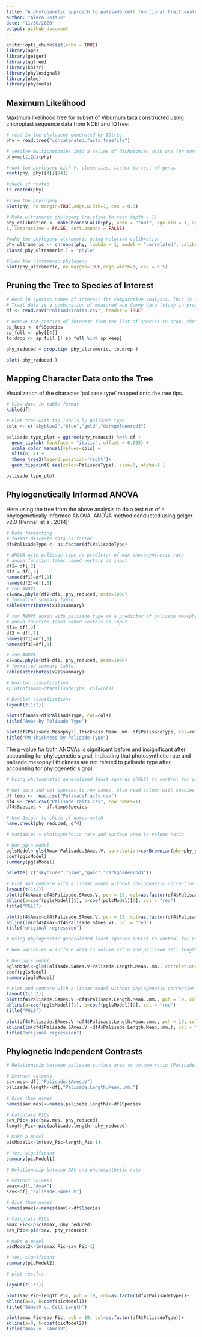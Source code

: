 ```yaml
---
title: "A phylogenetic approach to palisade cell functional trait analysis in Viburnum"
author: "Aleca Borsuk"
date: "11/30/2020"
output: github_document
---
```


```r
knitr::opts_chunk$set(echo = TRUE)
library(ape)
library(geiger)
library(ggtree)
library(knitr)
library(phylosignal)
library(nlme)
library(phytools)
```

## Maximum Likelihood

Maximum likelihood tree for subset of Viburnum taxa constructed using chloroplast sequence data from NCBI and IQTree:

```r
# read in the phylogeny generated by IQtree 
phy = read.tree("concatenated.fasta.treefile")

# resolve multichotomies into a series of dichotomies with one (or more) branches of length zero
phy=multi2di(phy)

#root the phylogeny with V. clemensiae, sister to rest of genus
root(phy, phy[[4]][94])

#check if rooted
is.rooted(phy) 

#View the phylogeny
plot(phy, no.margin=TRUE,edge.width=1, cex = 0.5)

# Make ultrameric phylogeny (relative to root depth = 1)
phy_calibration <- makeChronosCalib(phy, node = "root", age.min = 1, age.max =
1, interactive = FALSE, soft.bounds = FALSE)

#make the phylogeny ultrameric using relative calibration
phy_ultrameric <- chronos(phy, lambda = 1, model = "correlated", calibration = phy_calibration, control = chronos.control() )
class( phy_ultrameric ) = "phylo"

#View the ultrameric phylogeny
plot(phy_ultrameric, no.margin=TRUE,edge.width=1, cex = 0.5)

```
## Pruning the Tree to Species of Interest
```r
# Read in species names of interest for comparative analysis. This is also the table with trait data
# Trait data is a combination of measured and dummy data (study in progress)
df <- read.csv("PalisadeTraits.csv", header = TRUE)

# Remove the species of interest from the list of species to drop, then drop tips
sp_keep <- df$Species
sp_full <- phy[[4]]
to.drop <- sp_full [! sp_full %in% sp_keep]

phy_reduced = drop.tip( phy_ultrameric, to.drop )

plot( phy_reduced )

```

## Mapping Character Data onto the Tree

Visualization of the character 'palisade.type' mapped onto the tree tips. 

```r

# View data in table format
kable(df)

# Plot tree with tip labels by palisade type
cols <- c("skyblue2","blue","gold","darkgoldenrod3")

palisade.type_plot = ggtree(phy_reduced) %<+% df + 
  geom_tiplab( fontface = "italic", offset = 0.005) +
  scale_color_manual(values=cols) + 
  xlim(0, 1) +
  theme_tree2(legend.position='right')+
  geom_tippoint( aes(color=PalisadeType), size=3, alpha=1 )

palisade.type_plot

```

## Phylogenetically Informed ANOVA

Here using the tree from the above analysis to do a test run of a phylogenetically informed ANOVA. ANOVA method conducted using geiger v2.0 (Pennell et al. 2014):

```r
# Data formatting
# format discrete data as factor
df$PalisadeType <- as.factor(df$PalisadeType)

# ANOVA with palisade type as predictor of max photosynthetic rate
# anova function takes named vectors as input
df1= df[,2]
df2 = df[,3]
names(df1)=df[,1]
names(df2)=df[,1]
# run ANOVA 
x1=aov.phylo(df2~df1, phy_reduced, nsim=1000)
# formatted summary table
kable(attributes(x1)$summary)

# run ANOVA again with palisade type as a predictor of palisade mesophyll thickness
# anova function takes named vectors as input
df1= df[,2]
df3 = df[,7]
names(df1)=df[,1]
names(df3)=df[,1]

# run ANOVA
x2=aov.phylo(df3~df1, phy_reduced, nsim=1000)
# formatted summary table
kable(attributes(x2)$summary)

# boxplot visualization
#plot(df$Amax~df$PalisadeType, col=cols)

# Boxplot visualizations
layout(t(1:2))

plot(df$Amax~df$PalisadeType, col=cols)
title("Amax by Palisade Type")

plot(df$Palisade.Mesophyll.Thickness.Mean..mm.~df$PalisadeType, col=cols)
title("PM Thickness by Palisade Type")

```
The p-value for both ANOVAs is significant before and insignificant after accounting for phylogenetic signal, indicating that photosynthetic rate and palisade mesophyll thickness are not related to palisade type after accounting for phylogenetic signal.

```r
# Using phylogenetic generalized least squares (PGLS) to control for potential phylogenetic signal in the response (and, hence, non-independence of the residuals). This helps us understand if trait relationships are driven by ancestry rather than selection.

# Get data and set species to row names. Also need column with species names
df.temp <- read.csv("PalisadeTraits.csv")
df4 <- read.csv("PalisadeTraits.csv", row.names=1)
df4$Species <- df.temp$Species

# Use Geiger to check if names match
name.check(phy_reduced, df4)

# Variables = photosynthetic rate and surface area to volume ratio

# Run pgls model 
pglsModel<-gls(Amax~Palisade.SAmes.V, correlation=corBrownian(phy=phy_reduced, form = ~Species), data=df4, method="ML")
coef(pglsModel)
summary(pglsModel)

palette( c("skyblue2","blue","gold","darkgoldenrod3"))

# Plot and compare with a linear model without phylogenetic correction
layout(t(1:2))
plot(df4$Amax~df4$Palisade.SAmes.V, pch = 19, col=as.factor(df4$PalisadeType))+
abline(a=coef(pglsModel)[1], b=coef(pglsModel)[2], col = "red")
title("PGLS")

plot(df4$Amax~df4$Palisade.SAmes.V, pch = 19, col=as.factor(df4$PalisadeType))+
abline(lm(df4$Amax~df4$Palisade.SAmes.V), col = "red")
title("original regression")
```
```r
# Using phylogenetic generalized least squares (PGLS) to control for potential phylogenetic signal in the response (and, hence, non-independence of the residuals). This helps us understand if trait relationships are driven by ancestry rather than selection.

# New variables = surface area to volume ratio and palisade cell length

# Run pgls model 
pglsModel<-gls(Palisade.SAmes.V~Palisade.Length.Mean..mm., correlation=corBrownian(phy=phy_reduced, form = ~Species), data=df4, method="ML")
coef(pglsModel)
summary(pglsModel)

# Plot and compare with a linear model without phylogenetic correction
layout(t(1:2))
plot(df4$Palisade.SAmes.V ~df4$Palisade.Length.Mean..mm., pch = 19, col=as.factor(df4$PalisadeType))+
abline(a=coef(pglsModel)[1], b=coef(pglsModel)[2], col = "red")
title("PGLS")

plot(df4$Palisade.SAmes.V ~df4$Palisade.Length.Mean..mm., pch = 19, col=as.factor(df4$PalisadeType))+
abline(lm(df4$Palisade.SAmes.V ~df4$Palisade.Length.Mean..mm.), col = "red")
title("original regression")
```
## Phylognetic Independent Contrasts
```r
# Relationship between palisade surface area to volume ratio (Palisade.SAmes.V) and palisade cell length (Palisade.Length.Mean..mm.)

# Extract columns
sav.mes<-df[,"Palisade.SAmes.V"]
palisade.length<-df[,"Palisade.Length.Mean..mm."]

# Give them names
names(sav.mes)<-names(palisade.length)<-df$Species

# Calculate PICs
sav_Pic<-pic(sav.mes, phy_reduced)
length_Pic<-pic(palisade.length, phy_reduced)

# Make a model
picModel1<-lm(sav_Pic~length_Pic-1)

# Yes, significant
summary(picModel1)

# Relationship between SAV and photosynthetic rate

# Extract columns
amax<-df[,"Amax"]
sav<-df[,"Palisade.SAmes.V"]

# Give them names
names(amax)<-names(sav)<-df$Species

# Calculate PICs
amax_Pic<-pic(amax, phy_reduced)
sav_Pic<-pic(sav, phy_reduced)

# Make a model
picModel2<-lm(amax_Pic~sav_Pic-1)

# Yes, significant
summary(picModel2)

# plot results

layout(t(1:2))

plot(sav_Pic~length_Pic, pch = 19, col=as.factor(df4$PalisadeType))+
abline(a=0, b=coef(picModel1))
title("SAmesV v. Cell Length")

plot(amax_Pic~sav_Pic, pch = 19, col=as.factor(df4$PalisadeType))+
abline(a=0, b=coef(picModel2))
title("Amax v. SAmesV")

```




